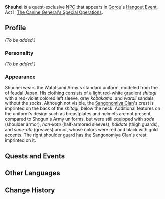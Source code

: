 {{Meta
<!-- REMOVE THIS TEMPLATE AFTER ADDING MISSING INFO -->
|missing_NPC_profile  = yes
}}
{{Character Infobox
|type             = Quest NPC
|image            = NPC Shuuhei.png
|region           = Inazuma
|affiliation      = Watatsumi Army
|title            = Sangonomiya Samurai
}}
'''Shuuhei''' is a quest-exclusive [[NPC]] that appears in [[Gorou]]'s [[Hangout Event]], Act I: [[The Canine General's Special Operations]].
<!--
==Location==
<gallery>
NPC Location Shuuhei.png|Shuuhei's location
NPC Location Shuuhei Context.png|Additional context
</gallery>
-->
==Profile==
<!-- detailed story/lore information goes here -->
''(To be added.)''

===Personality===
''(To be added.)''

===Appearance===
Shuuhei wears the Watatsumi Army's standard uniform, modeled from the {{Lang|''ashigaru''|ja=足軽}} of feudal Japan. His clothing consists of a light red-white gradient ''shitagi'' with a red-violet colored left sleeve, gray ''kobakama'', and ''waraji'' sandals without the socks. Although not visible, the [[Sangonomiya Clan]]'s crest is imprinted on the back of the ''shitagi'', below the neck. Additional features on the uniform's design such as breastplates and helmets are not present, compared to Shogun's Army uniforms, but were still equipped with ''sode'' (shoulder armor), ''han-kote'' (half-armored sleeves), ''haidate'' (thigh guards), and ''sune-ate'' (greaves) armor, whose colors were red and black with gold accents. The right shoulder guard has the Sangonomiya Clan's crest imprinted on it.

==Quests and Events==
{{Quests and Events}}

==Other Languages==
{{Other Languages
|default_hidden = 1
|en      = Shuuhei
|zhs     = 周平
|zhs_rm  = Zhōupíng
|zht     = 周平
|zht_rm  = Zhōupíng
|ja      = 周平
|ja_rm   = Shuuhei
|ko      = 슈헤이
|ko_rm   = Syuhei
|es      = Shuuhei
|fr      = Shuuhei
|ru      = Сюхэй
|th      = Shuuhei
|vi      = Shuuhei
|de      = Shuuhei
|id      = Shuuhei
|pt      = Shuuhei
|tr      = Shuuhei
|it      = Shuuhei
}}

==Change History==
{{Change History|2.3}}
<!--
==References==
{{Reflist}}-->